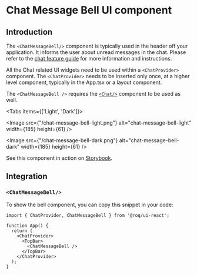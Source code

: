 
# Chat Message Bell UI component

## Introduction

The `<ChatMessageBell/>` component is typically used in the header off your application. It informs the user about
unread messages in the chat. Please refer to the [chat feature guide](/feature-guides/chat) for more information and
instructions.

All the Chat related UI widgets need to be used within a `<ChatProvider>` component.
The `<ChatProvider>` needs to be inserted only once, at a higher level component, typically in the App.tsx or a layout component.

The `<ChatMessageBell />` requires the [`<Chat/>`](/ui-components/chat) component to be used as well.

<Tabs items={['Light', 'Dark']}><Tab>

<Image
  src={"/chat-message-bell-light.png"}
  alt="chat-message-bell-light"
  width={185}
  height={61}
/>

</Tab><Tab>

<Image
  src={"/chat-message-bell-dark.png"}
  alt="chat-message-bell-dark"
  width={185}
  height={61}
/>

</Tab></Tabs>

See this component in action on
[Storybook](https://ui.roq.tech/?path=/docs/chat-chatmessagebell--default).

## Integration

### `<ChatMessageBell/>`

To show the bell component, you can copy this snippet in your code:

```tsx
import { ChatProvider, ChatMessageBell } from '@roq/ui-react';

function App() {
  return (
    <ChatProvider>
      <TopBar>
        <ChatMessageBell />
      </TopBar>
    </ChatProvider>
  );
}
```
